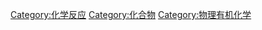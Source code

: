 {{catmore}}
[[Category:化学反应|Category:化学反应]]
[[Category:化合物|Category:化合物]]
[[Category:物理有机化学|Category:物理有机化学]]
